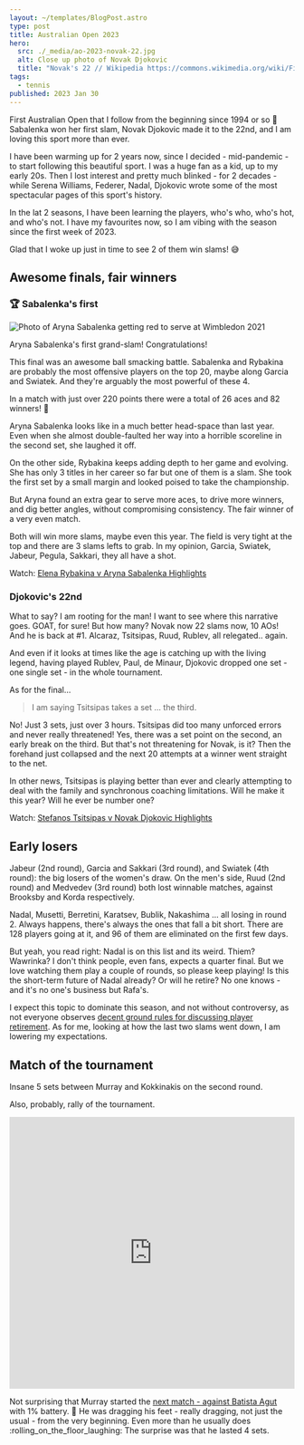 ```yaml
---
layout: ~/templates/BlogPost.astro
type: post
title: Australian Open 2023
hero:
  src: ./_media/ao-2023-novak-22.jpg
  alt: Close up photo of Novak Djokovic
  title: "Novak's 22 // Wikipedia https://commons.wikimedia.org/wiki/File:Novak_Djokovic_(35488012711).jpg"
tags:
  - tennis
published: 2023 Jan 30
---
```


<Abstract>

First Australian Open that I follow from the beginning since 1994 or so :tennis: Sabalenka won her first slam, Novak Djokovic made it to the 22nd, and I am loving this sport more than ever.

</Abstract>

I have been warming up for 2 years now, since I decided - mid-pandemic - to start following this beautiful sport. I was a huge fan as a kid, up to my early 20s. Then I lost interest and pretty much blinked - for 2 decades - while Serena Williams, Federer, Nadal, Djokovic wrote some of the most spectacular pages of this sport's history.

In the lat 2 seasons, I have been learning the players, who's who, who's hot, and who's not. I have my favourites now, so I am vibing with the season since the first week of 2023.

Glad that I woke up just in time to see 2 of them win slams! :sweat_smile:

## Awesome finals, fair winners

### :trophy: Sabalenka's first

![Photo of Aryna Sabalenka getting red to serve at Wimbledon 2021](./_media/aryna-sabalenka-wimbledon.jpg '// Wikipedia https://commons.wikimedia.org/wiki/File:Sabalenka_WM18_%283%29_%2830063199288%29.jpg')

Aryna Sabalenka's first grand-slam! Congratulations!

This final was an awesome ball smacking battle. Sabalenka and Rybakina are probably the most offensive players on the top 20, maybe along Garcia and Swiatek. And they're arguably the most powerful of these 4.

In a match with just over 220 points there were a total of 26 aces and 82 winners! :exploding_head:

Aryna Sabalenka looks like in a much better head-space than last year. Even when she almost double-faulted her way into a horrible scoreline in the second set, she laughed it off.

On the other side, Rybakina keeps adding depth to her game and evolving. She has only 3 titles in her career so far but one of them is a slam. She took the first set by a small margin and looked poised to take the championship.

But Aryna found an extra gear to serve more aces, to drive more winners, and dig better angles, without compromising consistency. The fair winner of a very even match.

Both will win more slams, maybe even this year. The field is very tight at the top and there are 3 slams lefts to grab. In my opinion, Garcia, Swiatek, Jabeur, Pegula, Sakkari, they all have a shot.

Watch: [Elena Rybakina v Aryna Sabalenka Highlights](https://ausopen.com/match/2023-elena-rybakina-vs-aryna-sabalenka-ws701)

### Djokovic's 22nd

What to say? I am rooting for the man! I want to see where this narrative goes. GOAT, for sure! But how many? Novak now 22 slams now, 10 AOs! And he is back at #1. Alcaraz, Tsitsipas, Ruud, Rublev, all relegated.. again.

And even if it looks at times like the age is catching up with the living legend, having played Rublev, Paul, de Minaur, Djokovic dropped one set - one single set - in the whole tournament.

As for the final...

> I am saying Tsitsipas takes a set ... the third.

No! Just 3 sets, just over 3 hours. Tsitsipas did too many unforced errors and never really threatened! Yes, there was a set point on the second, an early break on the third. But that's not threatening for Novak, is it? Then the forehand just collapsed and the next 20 attempts at a winner went straight to the net.

In other news, Tsitsipas is playing better than ever and clearly attempting to deal with the family and synchronous coaching limitations. Will he make it this year? Will he ever be number one?

Watch: [Stefanos Tsitsipas v Novak Djokovic Highlights](https://ausopen.com/match/2023-stefanos-tsitsipas-vs-novak-djokovic-ms701#!media)

## Early losers

Jabeur (2nd round), Garcia and Sakkari (3rd round), and Swiatek (4th round): the big losers of the women's draw. On the men's side, Ruud (2nd round) and Medvedev (3rd round) both lost winnable matches, against Brooksby and Korda respectively.

Nadal, Musetti, Berretini, Karatsev, Bublik, Nakashima ... all losing in round 2. Always happens, there's always the ones that fall a bit short. There are 128 players going at it, and 96 of them are eliminated on the first few days.

But yeah, you read right: Nadal is on this list and its weird. Thiem? Wawrinka? I don't think people, even fans, expects a quarter final. But we love watching them play a couple of rounds, so please keep playing! Is this the short-term future of Nadal already? Or will he retire? No one knows - and it's no one's business but Rafa's.

I expect this topic to dominate this season, and not without controversy, as not everyone observes [decent ground rules for discussing player retirement](https://www.reddit.com/r/tennis/comments/10oxnuk/some_decent_ground_rules_for_discussing_player/). As for me, looking at how the last two slams went down, I am lowering my expectations.

## Match of the tournament

Insane 5 sets between Murray and Kokkinakis on the second round.

Also, probably, rally of the tournament.

<iframe
  width="100%"
  height="480"
  src="https://www.youtube.com/embed/vO1veNvpWhQ"
  frameBorder="0"
  allow="encrypted-media; picture-in-picture"
  allowfullscreen
></iframe>

Not surprising that Murray started the [next match - against Batista Agut](https://ausopen.com/match/2023-andy-murray-vs-roberto-bautista-agut-ms315#!media?g=video-6319029828112) with 1% battery. :battery: He was dragging his feet - really dragging, not just the usual - from the very beginning. Even more than he usually does :rolling_on_the_floor_laughing: The surprise was that he lasted 4 sets.
